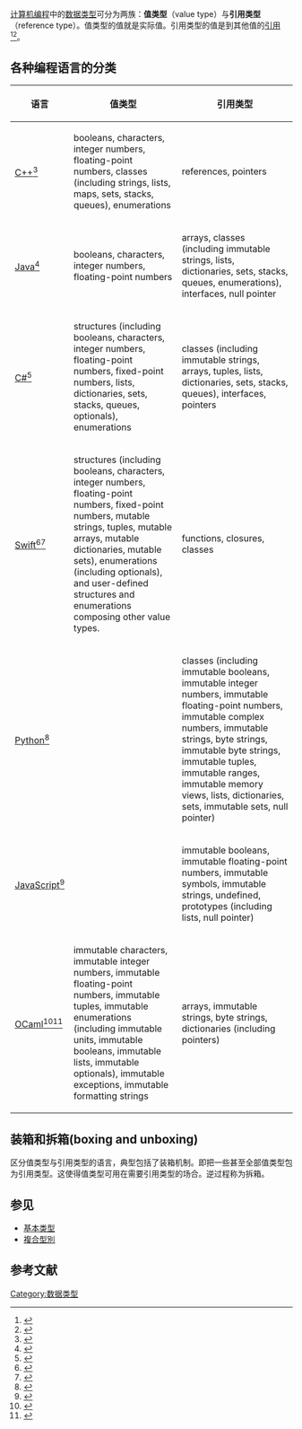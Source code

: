 {{Translating|||time=2021-01-15T14:14:58+00:00}}
[[计算机编程|计算机编程]]中的[[数据类型|数据类型]]可分为两族：'''值类型'''（value type）与'''引用类型'''（reference type）。值类型的值就是实际值。引用类型的值是到其他值的[[引用_(程序设计)|引用]]<ref>{{cite book |last=Brown |first=Erik E. |date=2006 |title=Windows Forms in Action |url=https://books.google.com/books?id=PrZQAAAAMAAJ&q=%22value+type%22+%22reference+type%22 |location=Shelter Island, New York |publisher=Manning |page=703 |isbn= 978-1-932-39465-8 }}</ref><ref>{{cite book |last=Stephens |first=Rod |date=2014 |title=C# 5.0 Programmer's Reference |url=https://books.google.com/books?id=DEM_AwAAQBAJ&q=%22value+type%22+%22reference+type%22&pg=PA57 |location=Indianapolis, Indiana |publisher=John Wiley & Sons |page=57 |isbn=978-1-118-84728-2 }}</ref>。

== 各种编程语言的分类 ==
{| class="wikitable"
|-
! 语言!! 值类型 !! 引用类型
|-
| [[C++|C++]]<ref>{{Cite web|url=https://en.cppreference.com/w/cpp/language/type|title=Type - cppreference.com|website=en.cppreference.com|access-date=2021-01-08|archive-date=2020-11-13|archive-url=https://web.archive.org/web/20201113195843/https://en.cppreference.com/w/cpp/language/type}}</ref> || booleans, characters, integer numbers, floating-point numbers, classes (including strings, lists, maps, sets, stacks, queues), enumerations || references, pointers
|-
| [[Java|Java]]<ref>{{Cite web|url=https://docs.oracle.com/javase/specs/jls/se14/html/jls-4.html|title=Chapter 4. Types, Values, and Variables|website=docs.oracle.com|access-date=2021-01-08|archive-date=2020-08-29|archive-url=https://web.archive.org/web/20200829073446/https://docs.oracle.com/javase/specs/jls/se14/html/jls-4.html}}</ref> || booleans, characters, integer numbers, floating-point numbers || arrays, classes (including immutable strings, lists, dictionaries, sets, stacks, queues, enumerations), interfaces, null pointer
|-
| [[C_Sharp_(programming_language)|C#]]<ref>{{Cite web|url=https://docs.microsoft.com/en-us/dotnet/csharp/language-reference/keywords/|title=C# Keywords|website=docs.microsoft.com|access-date=2021-01-08|archive-date=2020-11-26|archive-url=https://web.archive.org/web/20201126154406/https://docs.microsoft.com/en-us/dotnet/csharp/language-reference/keywords/}}</ref> || structures (including booleans, characters, integer numbers, floating-point numbers, fixed-point numbers, lists, dictionaries, sets, stacks, queues, optionals), enumerations || classes (including immutable strings, arrays, tuples, lists, dictionaries, sets, stacks, queues), interfaces, pointers
|-
| [[Swift|Swift]]<ref>{{Cite web|url=https://docs.swift.org/swift-book/LanguageGuide/ClassesAndStructures.html|title=Structures and Classes — The Swift Programming Language (Swift 5.2)|website=docs.swift.org|access-date=2021-01-08|archive-date=2020-12-11|archive-url=https://web.archive.org/web/20201211114527/https://docs.swift.org/swift-book/LanguageGuide/ClassesAndStructures.html}}</ref><ref>{{Cite web|url=https://docs.swift.org/swift-book/LanguageGuide/Closures.html|title=Closures — The Swift Programming Language (Swift 5.2)|website=docs.swift.org|access-date=2021-01-08|archive-date=2021-02-06|archive-url=https://web.archive.org/web/20210206235243/https://docs.swift.org/swift-book/LanguageGuide/Closures.html}}</ref> || structures (including booleans, characters, integer numbers, floating-point numbers, fixed-point numbers, mutable strings, tuples, mutable arrays, mutable dictionaries, mutable sets), enumerations (including optionals), and user-defined structures and enumerations composing other value types. || functions, closures, classes
|-
| [[Python|Python]]<ref>{{Cite web|url=https://docs.python.org/3/library/stdtypes.html|title=Built-in Types — Python 3.8.2rc1 documentation|website=docs.python.org|access-date=2021-01-08|archive-date=2020-06-14|archive-url=https://web.archive.org/web/20200614194325/https://docs.python.org/3/library/stdtypes.html}}</ref> ||  || classes (including immutable booleans, immutable integer numbers, immutable floating-point numbers, immutable complex numbers, immutable strings, byte strings, immutable byte strings, immutable tuples, immutable ranges, immutable memory views, lists, dictionaries, sets, immutable sets, null pointer)
|-
| [[JavaScript|JavaScript]]<ref>{{Cite web|url=https://www.ecma-international.org/ecma-262/#sec-ecmascript-language-types|title=ECMAScript® 2019 Language Specification|website=www.ecma-international.org|access-date=2021-01-08|archive-date=2021-01-13|archive-url=https://web.archive.org/web/20210113052831/http://www.ecma-international.org/ecma-262/#sec-ecmascript-language-types}}</ref> ||  || immutable booleans, immutable floating-point numbers, immutable symbols, immutable strings, undefined, prototypes (including lists, null pointer)
|-
| [[OCaml|OCaml]]<ref>{{Cite web|url=https://caml.inria.fr/pub/docs/manual-ocaml/core.html|title=Chapter 24 The core library|website=caml.inria.fr|access-date=2021-01-08|archive-date=2020-07-02|archive-url=https://web.archive.org/web/20200702110053/http://caml.inria.fr/pub/docs/manual-ocaml/core.html}}</ref><ref>{{Cite web|url=https://caml.inria.fr/pub/docs/oreilly-book/html/book-ora026.html|title=Modifiable Data Structures|website=caml.inria.fr|access-date=2021-01-08|archive-date=2020-07-22|archive-url=https://web.archive.org/web/20200722114143/http://caml.inria.fr/pub/docs/oreilly-book/html/book-ora026.html}}</ref> || immutable characters, immutable integer numbers, immutable floating-point numbers, immutable tuples, immutable enumerations (including immutable units, immutable booleans, immutable lists, immutable optionals), immutable exceptions, immutable formatting strings || arrays, immutable strings, byte strings, dictionaries (including pointers)
|}

== 装箱和拆箱(boxing and unboxing) ==
区分值类型与引用类型的语言，典型包括了装箱机制。即把一些甚至全部值类型包为引用类型。这使得值类型可用在需要引用类型的场合。逆过程称为拆箱。
== 参见 ==
* [[基本类型|基本类型]]
* [[複合型別|複合型別]]

== 参考文献==
{{Reflist}}

[[Category:数据类型|Category:数据类型]]